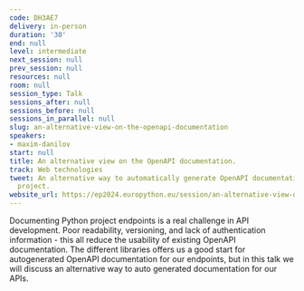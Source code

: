 ```yaml
---
code: DH3AE7
delivery: in-person
duration: '30'
end: null
level: intermediate
next_session: null
prev_session: null
resources: null
room: null
session_type: Talk
sessions_after: null
sessions_before: null
sessions_in_parallel: null
slug: an-alternative-view-on-the-openapi-documentation
speakers:
- maxim-danilov
start: null
title: An alternative view on the OpenAPI documentation.
track: Web technologies
tweet: An alternative way to automatically generate OpenAPI documentation for your
  project.
website_url: https://ep2024.europython.eu/session/an-alternative-view-on-the-openapi-documentation
---
```


Documenting Python project endpoints is a real challenge in API development. Poor readability, versioning, and lack of authentication information - this all reduce the usability of existing OpenAPI documentation. The different libraries offers us a good start for autogenerated OpenAPI documentation for our endpoints, but in this talk we will discuss an alternative way to auto generated documentation for our APIs.